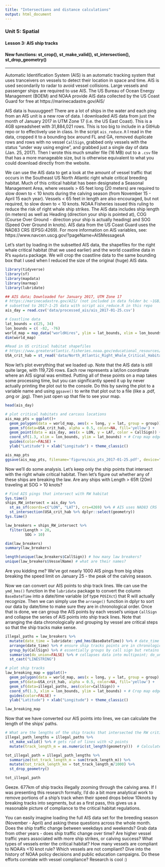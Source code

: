 ```yaml
---
title: "Intersections and distance calculations"
output: html_document
---
```


### Unit 5: Spatial
#### Lesson 3: AIS ship tracks
#### New functions: st_crop(), st_make_valid(), st_intersection(), st_drop_geometry()

***

Automatic Identification System (AIS) is an automatic tracking system that uses tranceivers on vessels to detect their location in space and time. AIS is used secondarily to radar to avoid vessel collisions. Large vessels and passenger ships are required to use AIS. The US Bureau of Ocean Energy Management (BOEM) and NOAA provide AIS data collected by the US Coast Guard for free at https://marinecadastre.gov/AIS/

AIS data is huuuuggee!! There are a lot of ships in the water and each ping from an AIS unit is a new row of data. I downloaded AIS data from just the month of January 2017 in UTM Zone 17 (i.e. the US East Coast). This is a 4GB spreadsheet with 31,884,021 rows. This is too big to include in a GitHub repo or to effectively use in class. In the script `ais_reduce.R` I read in the data, cropped it to a bounding box around FL and GA, removed duplicate rows and rows with no vessel `CallSign`, grabbed only vessels with the status "under way using engine", and grabbed just a single day of data (Jan. 25, 2017). Then I wrote this much smaller file (16 MB) out to a `.csv` file that has a more manageable size, but is otherwise equivalent to what you could download directly from the website. 

We can use the AIS data to get a look at the amount of vessel traffic that occurs in the Southeast US North Atlantic right whale critical breeding habitat. Much of this critical habitat has been designated a Seasonal Management Area, where vessels > 65 feet long (20 meters) are required to slow down to < 10 knots during the calving season (from November 15 - April 15 each year). Vessels < 65 feet in length are also encouraged, but not required, to slow down to < 10 knots. NOAA Fisheries issued this ruling to reduce the risk of right whale ship strikes. The AIS data includes ship length (in meters) as well as Heading (direction your ship is pointed at), COG (Course Over Ground - direction your ship is actually heading) and SOG (Speed Over Ground in knots). AIS data from the US Coast Guard uses the NAD83 CRS (EPSG:4269). For more information on AIS variables, see: https://www.navcen.uscg.gov/?pageName=AISMessagesA

Let's start by loading in the subsetted AIS data, the shapefiles for the right whale critical habitat (that we used earlier) and the world coastline data in R's `mapdata` package. We will crop the coastline data to the same bounding box that I used when I reduced the size of the original (huge) AIS data. 

```r
library(tidyverse)
library(sf)
library(mapdata)
library(marmap)
library(lubridate)
```

```r
## AIS data; Downloaded for January 2017, UTM Zone 17
# https://marinecadastre.gov/AIS/ (not included in data folder bc ~1GB)
# subsetted to 2017-1-25 data with script ais_reduce.R in this repo
ais_day = read.csv('data/processed_ais/ais_2017-01-25.csv')

# Coastline data
lat_bounds = c(25, 34)
lon_bounds = c( -82, -76)
world_map = map_data("worldHires", ylim = lat_bounds, xlim = lon_bounds)
dim(world_map)

#Read in US critical habitat shapefiles 
# https://www.greateratlantic.fisheries.noaa.gov/educational_resources/gis/data/index.html
USA_crit_hab = st_read('data/North_Atlantic_Right_Whale_Critical_Habitat/','North_Atlantic_Right_Whale_Critical_Habitat') # reads in set of shapefiles
```

Now let's plot everything that we loaded up. Note that the AIS data is still quite large, with 119,726 rows. Each row represents a lat/lon coordinate where an AIS signal was emitted. Putting all of these points on a map takes some processing time, but you can significantly speed it up by never actually printing the plot out to the console. Do this by saving the plot to a variable name and using `ggsave()` to write that plot out to a file (like a .pdf, .png or .jpg). Then just open up that file to see your map.

```r
head(ais_day)

# plot critical habitats and carcass locations
ais_map_pts = ggplot()+
  geom_polygon(data = world_map, aes(x = long, y = lat, group = group)) + # add coastline
  geom_sf(data=USA_crit_hab, alpha = 0.5, color=NA, fill='yellow') +
  geom_point(data = ais_day, aes(x = LON, y = LAT, color = CallSign)) + 
  coord_sf(1.3, xlim = lon_bounds, ylim = lat_bounds) + # Crop map edges
  guides(color=FALSE) +
  ylab("Latitude") + xlab("Longitude") + theme_classic() 

ais_map_pts
ggsave(ais_map_pts, filename='figures/ais_pts_2017-01-25.pdf', device="pdf", height=5, width=4)
```

Now we'll do some analysis. Let's keep only the ship points that intersect with the right whale critical habitat. Then let's figure out whether any of these ships are breaking the law. Are any ships with Length > 65ft (20m) traveling at SOG > 10 knots?

```r
# Find AIS pings that intersect with RW habitat
Sys.time()
ships_RW_intersect = ais_day %>%
  st_as_sf(coords=c("LON", "LAT"), crs=4269) %>% # AIS uses NAD83 CRS
  st_intersection(USA_crit_hab %>% dplyr::select(geometry)) 
Sys.time()

law_breakers = ships_RW_intersect %>% 
  filter(Length > 20, 
         SOG > 10)

dim(law_breakers)
summary(law_breakers)

length(unique(law_breakers$CallSign)) # how many law breakers?
unique(law_breakers$VesselName) # what are their names?
```

Are you kidding me? We've got nearly 1000 AIS pings from big ships breaking the speed limit on January 25 - the peak of the calving season. 

Now we can convert our AIS points to ship track lines. We can use the `ymd_hms()` function in the `lubridate` package to convert the column `BaseDateTime` into a date/time variable (of type `POSIXct`) that R will actually recognize. Then we can simply use the `arrange()` function in dplyr to sort our data by date/time to make sure they are in chronological order. Once that is done, we can group the AIS points by each vessel's unique `CallSign` and collapse the series of AIS points into ship track lines. Note that arranging the data chronologically and grouping by vessel are critical steps so that the ship tracks make sense.

```r
illegal_paths = law_breakers %>% 
  mutate(date_time = lubridate::ymd_hms(BaseDateTime)) %>% # date_time is POSIXct class (calendar/time)
  arrange(date_time) %>% # ensure ship tracks points are in chronological order
  group_by(CallSign) %>% # essentially groups by call sign but retains length (in meters) info
  summarise(do_union=FALSE) %>% # collapses data into multipoint; do_union=FALSE prevents reordering points
  st_cast("LINESTRING") 

# plot ship tracks
law_breaking_map = ggplot()+
  geom_polygon(data = world_map, aes(x = long, y = lat, group = group), fill = "black", color = NA) + # add coastline
  geom_sf(data=USA_crit_hab, alpha = 0.5, color=NA, fill='yellow') +
  geom_sf(data=illegal_paths, aes(color=CallSign)) +
  coord_sf(1.3, xlim = lon_bounds, ylim = lat_bounds) + # Crop map edges
  guides(color=FALSE) +
  ylab("Latitude") + xlab("Longitude") + theme_classic() 

law_breaking_map
```

Now that we have converted our AIS points into lines, we can calculate the length of the ships' paths. 

```r

# What are the lengths of the ship tracks that intersected the RW critical habitat?
illegal_path_lengths = illegal_paths %>%
  st_make_valid() %>% # gets rid of lines with <2 points
  mutate(track_length_m = as.numeric(st_length(geometry)))  # Calculate length of ship tracks in meters

tot_illegal_path = illegal_path_lengths %>%
  summarize(tot_track_length_m = sum(track_length_m)) %>%
  mutate(tot_track_length_km = tot_track_length_m/1000) %>%
  st_drop_geometry()

tot_illegal_path
```

Geeze. 677km of ship tracks illegally zooming through the calving area. If I was presenting this research formally, I'd do a bit more analytical work to remove portions of a ship's track when their speed drops below 10knots by breaking tracks into segments, but as a first pass, this gives us a reasonable picture of compliance to the critical habitat regulations.

You can easily imagine loading the full AIS data set for the breeding season (November - April) and asking these questions across the whole month. Does the ship traffic change between weekdays and weekends? Grab data from other years - does ship traffic change over time? Are higher vessel traffic years associated with more ship strikes, or calving success? What types of vessels enter the critical habitat? How many vessels are compliant to NOAA's <10 knot rule? Which vessels are not compliant? Dive into the history of NOAA policy decisions and public education campaigns. Do these efforts correlate with vessel compliance? Research is cool :)

